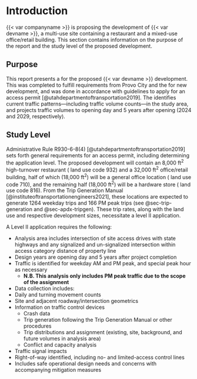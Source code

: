 # Introduction

{{< var companyname >}} is proposing the development of {{< var devname >}}, a multi-use site containing a restaurant and a mixed-use office/retail building. This section contains information on the purpose of the report and the study level of the proposed development.

## Purpose

This report presents a \acr{TIA} for the proposed {{< var devname >}} development. This \acr{TIA} was completed to fulfill requirements from Provo City and the \acr{UDOT} for new development, and was done in accordance with \acr{UDOT} guidelines to apply for an access permit [@utahdepartmentoftransportation2019]. The \acr{TIA} identifies current traffic patterns---including traffic volume counts---in the study area, and projects traffic volumes to opening day and 5 years after opening (2024 and 2029, respectively).

## Study Level

\acr{UDOT} Administrative Rule R930-6-8(4) [@utahdepartmentoftransportation2019] sets forth general requirements for an access permit, including determining the application level. The proposed development will contain an 8,000 ft^2^ high-turnover restaurant (\acr{ITE} land use code 932) and a 32,000 ft^2^ office/retail building, half of which (18,000 ft^2^) will be a general office location (\acr{ITE} land use code 710), and the remaining half (18,000 ft^2^) will be a hardware store (\acr{ITE} land use code 816). From the \acr{ITE} Trip Generation Manual [@instituteoftransportationengineers2021], these locations are expected to generate 1264 weekday trips and 166 PM peak trips (see @sec-trip-generation and @sec-apdx-tripgen). These trip rates, along with the land use and respective development sizes, necessitate a level II application.

A Level II application requires the following:

- Analysis area includes intersection of site access drives with state highways and any signalized and un-signalized intersection within access category distance of property line
- Design years are opening day and 5 years after project completion
- Traffic is identified for weekday AM and PM peak, and special peak hour as necessary
    - **N.B. This analysis only includes PM peak traffic due to the scope of the assignment**
- Data collection includes:
- Daily and turning movement counts
- Site and adjacent roadway/intersection geometrics
- Information on traffic control devices
    - Crash data
    - Trip generation following the \acr{ITE} Trip Generation Manual or other \acr{ITE} procedures
    - Trip distributions and assignment (existing, site, background, and future volumes in analysis area)
    - Conflict and capacity analysis
- Traffic signal impacts
- Right-of-way identified, including no- and limited-access control lines
- Includes safe operational design needs and concerns with accompanying mitigation measures
